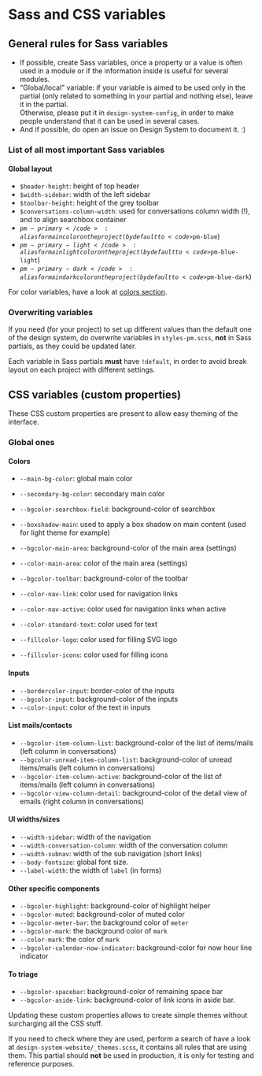 
<Meta title={getTitle(__filename)} />

# Sass and CSS variables

## General rules for Sass variables


- If possible, create Sass variables, once a property or a value is often used in a module or if the information inside is useful for several modules.
- “Global/local” variable: if your variable is aimed to be used only in the partial (only related to something in your partial and nothing else), leave it in the partial. <br />
  Otherwise, please put it in <code>design-system-config</code>, in order to make people understand that it can be used in several cases.
- And if possible, do open an issue on Design System to document it. :)

### List of all most important Sass variables

#### Global layout


- <code>$header-height</code>: height of top header
- <code>$width-sidebar</code>: width of the left sidebar
- <code>$toolbar-height</code>: height of the grey toolbar
- <code>$conversations-column-width</code>: used for conversations column width (!), and to align searchbox container
- <code>$pm-primary</code>: alias for main color on the project (by default to <code>$pm-blue</code>)
- <code>$pm-primary-light</code>: alias for main light color on the project (by default to <code>$pm-blue-light</code>)
- <code>$pm-primary-dark</code>: alias for main dark color on the project (by default to <code>$pm-blue-dark</code>)

For color variables, have a look at <a href="/colors/">colors section</a>.

### Overwriting variables

If you need (for your project) to set up different values than the default one of the design system, do overwrite variables in <code>styles-pm.scss</code>, <strong class="text-uppercase">not</strong> in Sass partials, as they could be updated later.

Each variable in Sass partials <strong class="text-uppercase">must</strong> have <code>!default</code>, in order to avoid break layout on each project with different settings.

## CSS variables (custom properties)

These CSS custom properties are present to allow easy theming of the interface.

### Global ones


#### Colors


- <code>--main-bg-color</code>: global main color
- <code>--secondary-bg-color</code>: secondary main color
- <code>--bgcolor-searchbox-field</code>: background-color of searchbox
- <code>--boxshadow-main</code>: used to apply a box shadow on main content (used for light theme for example)
- <code>--bgcolor-main-area</code>: background-color of the main area (settings)
- <code>--color-main-area</code>: color of the main area (settings)
- <code>--bgcolor-toolbar</code>: background-color of the toolbar

- <code>--color-nav-link</code>: color used for navigation links
- <code>--color-nav-active</code>: color used for navigation links when active
- <code>--color-standard-text</code>: color used for text

- <code>--fillcolor-logo</code>: color used for filling SVG logo
- <code>--fillcolor-icons</code>: color used for filling icons

#### Inputs


- <code>--bordercolor-input</code>: border-color of the inputs
- <code>--bgcolor-input</code>: background-color of the inputs
- <code>--color-input</code>: color of the text in inputs

#### List mails/contacts


- <code>--bgcolor-item-column-list</code>: background-color of the list of items/mails (left column in conversations)
- <code>--bgcolor-unread-item-column-list</code>: background-color of unread items/mails (left column in conversations)
- <code>--bgcolor-item-column-active</code>: background-color of the list of items/mails (left column in conversations)
- <code>--bgcolor-view-column-detail</code>: background-color of the detail view of emails (right column in conversations)

#### UI widths/sizes


- <code>--width-sidebar</code>: width of the navigation
- <code>--width-conversation-column</code>: width of the conversation column
- <code>--width-subnav</code>: width of the sub navigation (short links)
- <code>--body-fontsize</code>: global font size.
- <code>--label-width</code>: the width of <code>label</code> (in forms)

#### Other specific components


- <code>--bgcolor-highlight</code>: background-color of highlight helper
- <code>--bgcolor-muted</code>: background-color of muted color
- <code>--bgcolor-meter-bar</code>: the background color of <code>meter</code>
- <code>--bgcolor-mark</code>: the background color of <code>mark</code>
- <code>--color-mark</code>: the color of <code>mark</code>
- <code>--bgcolor-calendar-now-indicator</code>: background-color for now hour line indicator

#### To triage

- <code>--bgcolor-spacebar</code>: background-color of remaining space bar
- <code>--bgcolor-aside-link</code>: background-color of link icons in aside bar.


Updating these custom properties allows to create simple themes without surcharging all the CSS stuff.

If you need to check where they are used, perform a search of have a look at <code>design-system-website/_themes.scss</code>, it contains all rules that are using them. This partial should <strong class="text-uppercase">not</strong> be used in production, it is only for testing and reference purposes.

